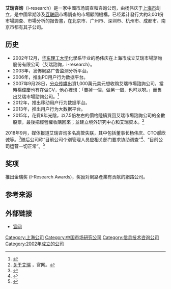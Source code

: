 '''艾瑞咨询'''（i-research）是一家中國市场調查和咨询公司，由杨伟庆于[[上海市|上海市]]創立，是中國早期涉及[[互联网|互联网]]市場調查的市場顧問機構，已经累计發行大約3,001份市場調查、市場分析的报告書，在北京市、广州市、深圳市、杭州市、成都市、南京市都有其子公司。

==历史 ==
*2002年12月，[[华东理工大学|华东理工大学]]化學系毕业的杨伟庆在上海市成立艾瑞市場諮詢股份有限公司（艾瑞諮詢，i-research）。
*2003年，发佈網路广告监测分析平台。
*2006年，推出PC用户行为数据平台。
*2007年9月28日，[[分众传媒|分众传媒]]出資1,000萬元美元想收购艾瑞市場諮詢公司，當時楊偉慶也有在做CV，他心裡想：「賣掉一個，做另一個，也可以呀。」而售出艾瑞市場諮詢公司。<ref>{{Cite web |url=http://www.slideshare.net/jkivit/iresearch-introduction |title=存档副本 |access-date=2016-10-19 |archive-date=2018-11-02 |archive-url=https://web.archive.org/web/20181102114150/https://www.slideshare.net/jkivit/iresearch-introduction |dead-url=no }}</ref>
*2012年，推出移动用户行为数据平台。
*2013年，推出用户行为大数据平台。
*2015年，花費8年光陰，以7.5倍左右的價格陸續買回艾瑞市場諮詢公司的全數股票，最後把經營權收購回來；並建立境外研究中心和艾瑞资本。<ref>[http://www.iresearch.com.cn/about/company.shtml 关于艾瑞] {{Wayback|url=http://www.iresearch.com.cn/about/company.shtml |date=20200510043631 }}，官网。</ref>

2018年9月，媒体报道艾瑞咨询多名高管失联，其中包括董事长杨伟庆、CTO郝欣诚等。<ref>{{cite news |title=多名高管失联 艾瑞咨询称协助调查_中国经济网——国家经济门户 |url=http://www.ce.cn/cysc/newmain/yc/jsxw/201809/21/t20180921_30364503.shtml |accessdate=2021-11-03 |work=中国经济网}}</ref>随后公司称“目前公司个别管理人员应相关部门要求协助调查”<ref>{{cite news |title=咨询大佬失联半月 艾瑞资本旗下五大私募股权基金前景不明 _中国经济网——国家经济门户 |url=http://finance.ce.cn/stock/gsgdbd/201810/16/t20181016_30540072.shtml |accessdate=2021-11-03 |work=中国经济网}}</ref>、“目前公司运营一切正常”。<ref>{{cite news |title=艾瑞咨询回应多名高管失联：应相关部门要求协助调查 |url=https://tech.huanqiu.com/article/9CaKrnKcOku |accessdate=2021-11-03 |work=环球网}}</ref>

==奖项 ==
推出金瑞奖 (I-Research Awards)，奖励对網路產業有贡献的網路公司。

== 参考来源 ==
{{reflist}}

== 外部链接 ==
*[http://www.iresearch.com.cn/ 官网] {{Wayback|url=http://www.iresearch.com.cn/ |date=20210429121017 }}

{{咨询}}
{{Authority control}}
{{DEFAULTSORT:iResearch}}
[[Category:上海公司|Category:上海公司]]
[[Category:中国市场研究公司|Category:中国市场研究公司]]
[[Category:信息技术咨询公司|Category:信息技术咨询公司]]
[[Category:2002年成立的公司|Category:2002年成立的公司]]